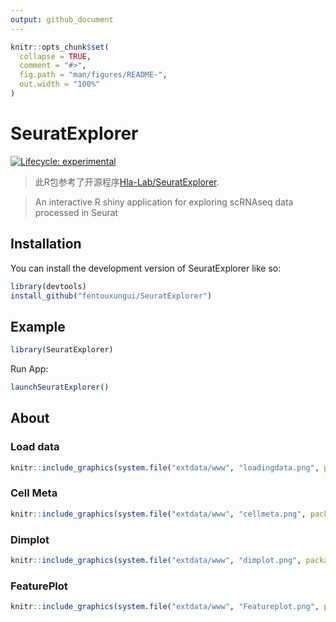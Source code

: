 ```yaml
---
output: github_document
---
```


<!-- README.md is generated from README.Rmd. Please edit that file -->

```r
knitr::opts_chunk$set(
  collapse = TRUE,
  comment = "#>",
  fig.path = "man/figures/README-",
  out.width = "100%"
)
```

# SeuratExplorer

<!-- badges: start -->
[![Lifecycle: experimental](https://img.shields.io/badge/lifecycle-experimental-orange.svg)](https://lifecycle.r-lib.org/articles/stages.html#experimental)
<!-- badges: end -->

> 此R包参考了开源程序[Hla-Lab/SeuratExplorer](https://github.com/rwcrocker/SeuratExplorer/).

> An interactive R shiny application for exploring scRNAseq data processed in Seurat

## Installation

You can install the development version of SeuratExplorer like so:

```r
library(devtools)
install_github("fentouxungui/SeuratExplorer")
```

## Example

```r
library(SeuratExplorer)
```

Run App:
 
```r
launchSeuratExplorer()
```

## About

### Load data

```r
knitr::include_graphics(system.file("extdata/www", "loadingdata.png", package = "SeuratExplorer"))
```

### Cell Meta

```r
knitr::include_graphics(system.file("extdata/www", "cellmeta.png", package = "SeuratExplorer"))
```

### Dimplot

```r
knitr::include_graphics(system.file("extdata/www", "dimplot.png", package = "SeuratExplorer"))
```

### FeaturePlot

```r
knitr::include_graphics(system.file("extdata/www", "Featureplot.png", package = "SeuratExplorer"))
```



